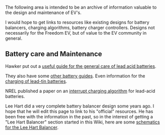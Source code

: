 The following area is intended to be an archive of information valuable
to the design and maintenance of EV's.

I would hope to get links to resources like existing designs for
battery balancers, charging algorithms, battery charger controllers.
Designs not necessarily for the Freedom EV, but of value to
the EV community in general.


== Battery care and Maintenance ==
Hawker put out a [http://aaron.boim.com/EV/EVhandbook4hawkerBatteries.pdf useful guide for the general care of lead acid batteries].

They also have some [http://aaron.boim.com/EV/Hawker_BatteryApplicationHandbook.pdf other battery guides].
Even information for the [http://aaron.boim.com/EV/Hawker_ChargingLead-Tin_Batteries.pdf charging of lead-tin batteries].

NREL published a paper on an [http://crow/~aaron/EV/InteruptChargingAlgorithm.pdf interrupt charging algorithm]
for lead-acid batteries.

Lee Hart did a very complete battery balancer design some years ago.
I hope that he will edit this page to link to his "official" resources.
He has been free with the information in the past, so in the interest
of getting a "Lee Hart Balancer" section started in this Wiki, here
are some [http://aaron.boim.com/EV/LeeHartBalancer/ schematics for the Lee Hart Balancer].